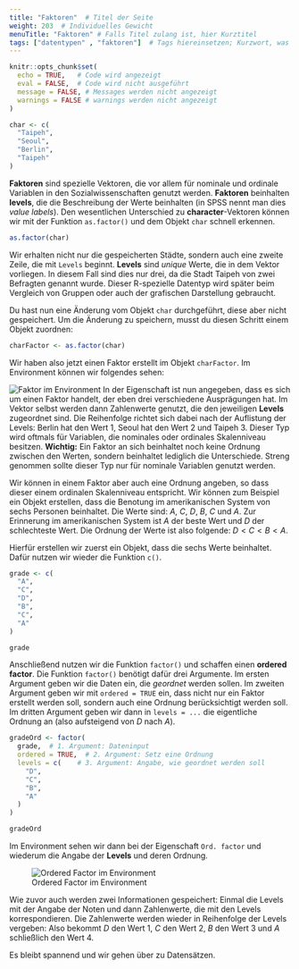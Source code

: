 ```yaml
---
title: "Faktoren"  # Titel der Seite
weight: 203  # Individuelles Gewicht 
menuTitle: "Faktoren" # Falls Titel zulang ist, hier Kurztitel
tags: ["datentypen" , "faktoren"]  # Tags hiereinsetzen; Kurzwort, was auf der Seite passsiert
---
```

```r
knitr::opts_chunk$set(
  echo = TRUE,   # Code wird angezeigt
  eval = FALSE,  # Code wird nicht ausgeführt
  message = FALSE, # Messages werden nicht angezeigt
  warnings = FALSE # warnings werden nicht angezeigt
)

char <- c(
  "Taipeh", 
  "Seoul",
  "Berlin",
  "Taipeh"
)
```

**Faktoren** sind spezielle Vektoren, die vor allem für nominale und ordinale Variablen in den Sozialwissenschaften genutzt werden. **Faktoren** beinhalten **levels**, die die Beschreibung der Werte beinhalten (in SPSS nennt man dies *value labels*). Den wesentlichen Unterschied zu **character**-Vektoren können wir mit der Funktion `as.factor()` und dem Objekt `char` schnell erkennen. 

```r
as.factor(char)
```

Wir erhalten nicht nur die gespeicherten Städte, sondern auch eine zweite Zeile, die mit `Levels` beginnt. **Levels** sind *unique* Werte, die in dem Vektor vorliegen. In diesem Fall sind dies nur drei, da die Stadt Taipeh von zwei Befragten genannt wurde. Dieser R-spezielle Datentyp wird später beim Vergleich von Gruppen oder auch der grafischen Darstellung gebraucht. 

Du hast nun eine Änderung vom Objekt `char` durchgeführt, diese aber nicht gespeichert. Um die Änderung zu speichern, musst du diesen Schritt einem Objekt zuordnen:
```r
charFactor <- as.factor(char)
```

Wir haben also jetzt einen Faktor erstellt im Objekt `charFactor`. Im Environment können wir folgendes sehen:
 
![Faktor im Environment](../img/faktor1.png)
In der Eigenschaft ist nun angegeben, dass es sich um einen Faktor handelt, der eben drei verschiedene Ausprägungen hat. Im Vektor selbst werden dann Zahlenwerte genutzt, die den jeweiligen **Levels** zugeordnet sind. Die Reihenfolge richtet sich dabei nach der Auflistung der Levels: Berlin hat den Wert $1$, Seoul hat den Wert $2$ und Taipeh $3$. Dieser Typ wird oftmals für Variablen, die nominales oder ordinales Skalenniveau besitzen. **Wichtig:** Ein Faktor an sich beinhaltet noch keine Ordnung zwischen den Werten, sondern beinhaltet lediglich die Unterschiede. Streng genommen sollte dieser Typ nur für nominale Variablen genutzt werden.

Wir können in einem Faktor aber auch eine Ordnung angeben, so dass dieser einem ordinalen Skalenniveau entspricht. Wir können zum Beispiel ein Objekt erstellen, dass die Benotung im amerikanischen System von sechs Personen beinhaltet. Die Werte sind: $A$, $C$, $D$, $B$, $C$ und $A$. Zur Erinnerung im amerikanischen System ist $A$ der beste Wert und $D$ der schlechteste Wert. Die Ordnung der Werte ist also folgende: $D < C < B < A$.

Hierfür erstellen wir zuerst ein Objekt, dass die sechs Werte beinhaltet. Dafür nutzen wir wieder die Funktion `c()`. 

```r
grade <- c(
  "A",
  "C",
  "D",
  "B",
  "C", 
  "A"
)

grade
```

Anschließend nutzen wir die Funktion `factor()` und schaffen einen **ordered factor**. Die Funktion `factor()` benötigt dafür drei Argumente. Im ersten Argument geben wir die Daten ein, die *geordnet* werden sollen. Im zweiten Argument geben wir mit `ordered = TRUE` ein, dass nicht nur ein Faktor erstellt werden soll, sondern auch eine Ordnung berücksichtigt werden soll. Im dritten Argument geben wir dann in `levels = ...` die eigentliche Ordnung an (also aufsteigend von $D$ nach $A$).

```r
gradeOrd <- factor(
  grade,  # 1. Argument: Dateninput
  ordered = TRUE,  # 2. Argument: Setz eine Ordnung
  levels = c(    # 3. Argument: Angabe, wie geordnet werden soll
    "D",
    "C",
    "B",
    "A"
  )
)

gradeOrd

```

Im Environment sehen wir dann bei der Eigenschaft `Ord. factor` und wiederum die Angabe der **Levels** und deren Ordnung. 

![Ordered Factor im Environment](../img/faktor2.png)

Wie zuvor auch werden zwei Informationen gespeichert: Einmal die Levels mit der Angabe der Noten und dann Zahlenwerte, die mit den Levels korrespondieren. Die Zahlenwerte werden wieder in Reihenfolge der Levels vergeben: Also bekommt $D$ den Wert $1$, $C$ den Wert $2$, $B$ den Wert $3$ und $A$ schließlich den Wert $4$.

Es bleibt spannend und wir gehen über zu Datensätzen.